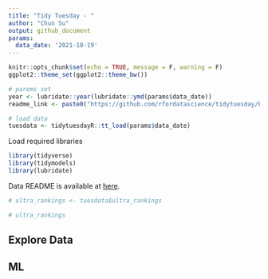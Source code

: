 ```yaml
---
title: "Tidy Tuesday - "
author: "Chun Su"
output: github_document
params:
  data_date: '2021-10-19'
---
```


```r
knitr::opts_chunk$set(echo = TRUE, message = F, warning = F)
ggplot2::theme_set(ggplot2::theme_bw())

# parems set
year <- lubridate::year(lubridate::ymd(params$data_date))
readme_link <- paste0("https://github.com/rfordatascience/tidytuesday/blob/master/data/", year,"/",params$data_date, "/readme.md")

# load data
tuesdata <- tidytuesdayR::tt_load(params$data_date)
```

Load required libraries

```r
library(tidyverse)
library(tidymodels)
library(lubridate)

```


Data README is available at [here](`r readme_link`).

```r

# ultra_rankings <- tuesdata$ultra_rankings

# ultra_rankings
```

## Explore Data


## ML



